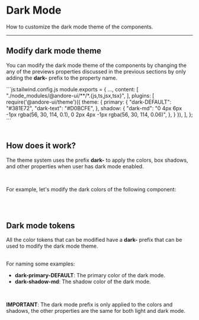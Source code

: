 

# Dark Mode

How to customize the dark mode theme of the components.

---

## Modify dark mode theme

You can modify the dark mode theme of the components by changing the any of the previews properties discussed in the previous sections
by only adding the **dark-** prefix to the property name.

<div className="code-block mt-4">
```js:tailwind.config.js
module.exports = {
  ...,
  content: [
    "./node_modules/@andore-ui/**/*.{js,ts,jsx,tsx}",
  ],
  plugins: [
    require('@andore-ui/theme')({
      theme: {
        primary: {
          "dark-DEFAULT": "#381E72",
          "dark-text": "#D0BCFE",
        },
        shadow: {
          "dark-md": "0 4px 6px -1px rgba(56, 30, 114, 0.1), 0 2px 4px -1px rgba(56, 30, 114, 0.06)",
        },
      }
    }),
  ],
};
```
</div>

<br/>


## How does it work?

The theme system uses the prefix **dark-** to apply the colors, box shadows, and other properties when user has dark mode enabled.

<br/>

For example, let's modify the dark colors of the following component:

<br/>
<div data-mode="dark" className="w-full h-fit">
    <ChangeThemePanel theme={'dark-mode'}>
        <SchematicDarkModeButton/>
    </ChangeThemePanel>
</div>

<br/>

## Dark mode tokens

All the color tokens that can be modified have a **dark-** prefix that can be used to modify the dark mode theme.

<br/>
For naming some examples:

<br/>

- **dark-primary-DEFAULT**: The primary color of the dark mode.
- **dark-shadow-md**: The shadow color of the dark mode.

<br/>

**IMPORTANT**: The dark mode prefix is only applied to the colors and shadows, the other properties are the same for both light and dark mode.
